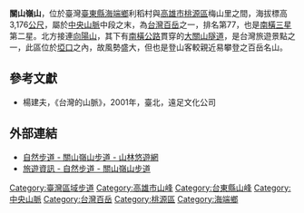 {{Infobox Mountain
| 名稱        = 關山嶺山
| 照片        = Guanshanling Mountain Trail.jpg
| 照片說明    = 由關山嶺山向南望見的雲海
| 海拔        = {{convert|3176|m|ft|0}}
| listing = [[台灣百岳|台灣百岳]]、[[南橫三星|南橫三星]]
| 位置        = {{TWN}}[[台東縣|台東縣]]、[[高雄市|高雄市]]
| 山脈        = [[中央山脈|中央山脈]]
| prominence    ={{convert|162|m|ft|0}}
| coordinates = {{coord|23|16|15|N|120|57|34|E|type:mountain_region:TW|display=inline,title}}
| 地形圖      = 
| 類別        = 
| 年齡        = 
| 最近噴發    = 
| 首次登頂    =
| 最容易的攀登路線 =
| pushpin_map = Taiwan
| pushpin_map_caption = 關山嶺山的位置
}}

'''關山嶺山'''，位於臺灣[[臺東縣|臺東縣]][[海端鄉|海端鄉]]利稻村與[[高雄市|高雄市]][[桃源區|桃源區]]梅山里之間，海拔標高3,176[[公尺|公尺]]，屬於[[中央山脈|中央山脈]]中段之末，為[[台灣百岳|台灣百岳]]之一，排名第77，也是[[南橫三星|南橫三星]]第二星。北方接連[[向陽山|向陽山]]，其下有[[南橫公路|南橫公路]]貫穿的[[埡口_(南橫公路)|大關山隧道]]，是台灣旅遊景點之一，此區位於[[埡口_(南橫公路)|埡口]]之內，故風勢盛大，但也是登山客較親近易攀登之百岳名山。

==參考文獻==
*楊建夫，《台灣的山脈》，2001年，臺北，遠足文化公司

==外部連結==
*[https://recreation.forest.gov.tw/Trail/RT?typ=3&tr_id=148 自然步道 - 關山嶺山步道 - 山林悠遊網]
*[https://www.forest.gov.tw/0000352 旅遊資訊 - 自然步道 - 關山嶺山步道]

{{南橫三山}}
{{臺灣區域步道}}
{{Taiwan Top 100 Peaks}}
[[Category:臺灣區域步道|Category:臺灣區域步道]]
[[Category:高雄市山峰|Category:高雄市山峰]]
[[Category:台東縣山峰|Category:台東縣山峰]]
[[Category:中央山脈|Category:中央山脈]]
[[Category:台灣百岳|Category:台灣百岳]]
[[Category:桃源區|Category:桃源區]]
[[Category:海端鄉|Category:海端鄉]]